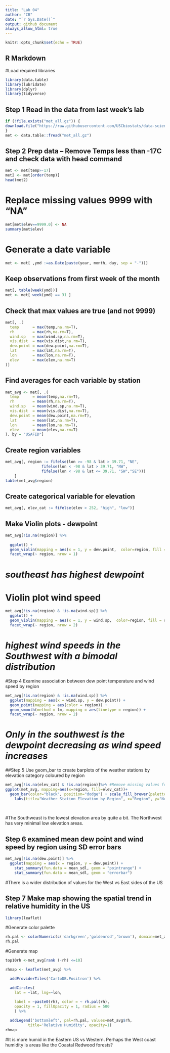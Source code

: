```yaml
---
title: "Lab 04"
author: "CB"
date: "`r Sys.Date()`"
output: github_document
always_allow_html: true
---
```


```r
knitr::opts_chunk$set(echo = TRUE)
```

## R Markdown
#Load required libraries
```r
library(data.table)
library(lubridate)
library(dplyr)
library(tidyverse)
```


## Step 1 Read in the data from last week's lab
```r
if (!file.exists("met_all.gz")) {
download.file("https://raw.githubusercontent.com/USCbiostats/data-science-data/master/02_met/met_all.gz", "met_all.gz", method="libcurl", timeout = 60)
}
met <- data.table::fread("met_all.gz")

```
## Step 2 Prep data -- Remove Temps less than -17C and check data with head command

```r
met <- met[temp>-17]
met2 <- met[order(temp)]
head(met2)
```
# Replace missing values 9999 with “NA”

``` r
met[met$elev==9999.0] <- NA
summary(met$elev)
```
# Generate a date variable 

```r

met <- met[ ,ymd :=as.Date(paste(year, month, day, sep = "-"))]

```
## Keep observations from first week of the month

```r


met[, table(week(ymd))]
met <- met[ week(ymd) == 31 ]
```


## Check that max values are true (and not 9999)
```r
met[, .(
  temp      = max(temp,na.rm=T),
  rh        = max(rh,na.rm=T), 
  wind.sp   = max(wind.sp,na.rm=T), 
  vis.dist  = max(vis.dist,na.rm=T), 
  dew.point = max(dew.point,na.rm=T), 
  lat       = max(lat,na.rm=T), 
  lon       = max(lon,na.rm=T), 
  elev      = max(elev,na.rm=T)
)]
```
## Find averages for each variable by station
```r
met_avg <- met[, .(
  temp      = mean(temp,na.rm=T),
  rh        = mean(rh,na.rm=T), 
  wind.sp   = mean(wind.sp,na.rm=T), 
  vis.dist  = mean(vis.dist,na.rm=T), 
  dew.point = mean(dew.point,na.rm=T), 
  lat       = mean(lat,na.rm=T), 
  lon       = mean(lon,na.rm=T), 
  elev      = mean(elev,na.rm=T)
), by = "USAFID"]
```

## Create region variables 
```r
met_avg[, region := fifelse(lon >= -98 & lat > 39.71, "NE",
                fifelse(lon < -98 & lat > 39.71, "NW",
                fifelse(lon < -98 & lat <= 39.71, "SW","SE")))
    ]
table(met_avg$region)

```
## Create categorical variable for elevation
```r
met_avg[, elev_cat := fifelse(elev > 252, "high", "low")]
```



## Make Violin plots - dewpoint
```r
met_avg[!is.na(region)] %>%
  
  ggplot() + 
  geom_violin(mapping = aes(x = 1, y = dew.point,  color=region, fill = region)) + 
  facet_wrap(~ region, nrow = 1)
```
# _southeast has highest dewpoint_

# Violin plot wind speed
```r
met_avg[!is.na(region) & !is.na(wind.sp)] %>% 
  ggplot() + 
  geom_violin(mapping = aes(x = 1, y = wind.sp,  color=region, fill = region)) + 
  facet_wrap(~ region, nrow = 2)

```
# _highest wind speeds in the Southwest with a bimodal distribution_

#Step 4 Examine association between dew point temperature and wind speed by region
```r
met_avg[!is.na(region) & !is.na(wind.sp)] %>% 
  ggplot(mapping = aes(x = wind.sp, y = dew.point)) + 
  geom_point(mapping = aes(color = region)) + 
  geom_smooth(method = lm, mapping = aes(linetype = region)) +
  facet_wrap(~ region, nrow = 2)
```
# _Only in the southwest is the dewpoint decreasing as wind speed increases_


##Step 5 Use geom_bar to create barplots of the weather stations by elevation category coloured by region
```r
met_avg[!is.na(elev_cat) & !is.na(region)]%>% #Remove missing values for these variables
ggplot(met_avg, mapping=aes(x=region, fill=elev_cat))+
  geom_bar(color="black", position="dodge") + scale_fill_brewer(palette="Greens")+
    labs(title="Weather Station Elevation by Region", x="Region", y="Number of Stations")
             
  
```
#The Southweast is the lowest elevation area by quite a bit. The Northwest has very minimal low elevation areas.


## Step 6 examined mean dew point and wind speed by region using SD error bars
```r
met_avg[!is.na(dew.point)] %>%
  ggplot(mapping = aes(x = region, y = dew.point)) + 
    stat_summary(fun.data = mean_sdl, geom = "pointrange") +
    stat_summary(fun.data = mean_sdl, geom = "errorbar") 
```

#There is a wider distribution of values for the West vs East sides of the US

## Step 7 Make map showing the spatial trend in relative humidity in the US
```r
library(leaflet)
```

#Generate color palette
```r
rh.pal <- colorNumeric(c('darkgreen','goldenrod','brown'), domain=met_avg$rh)
rh.pal
```


#Generate map
```r
top10rh <-met_avg[rank (-rh) <=10]
```
```r
rhmap <- leaflet(met_avg) %>% 

  addProviderTiles('CartoDB.Positron') %>% 

  addCircles(
    lat = ~lat, lng=~lon,
                                                
    label = ~paste0(rh), color = ~ rh.pal(rh),
    opacity = 1, fillOpacity = 1, radius = 500
    ) %>%

  addLegend('bottomleft', pal=rh.pal, values=met_avg$rh,
          title='Relative Humidity', opacity=1)
rhmap
```


#It is more humid in the Eastern US vs Western. Perhaps the West coast humidity is areas like the Coastal Redwood forests?
